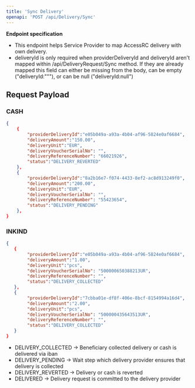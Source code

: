 ```yaml
---
title: 'Sync Delivery'
openapi: 'POST /api/Delivery/Sync'
---
```


**Endpoint specification**

- This endpoint helps Service Provider to map AccessRC delivery with own delivery.
- deliveryId is only required when providerDeliveryId and deliveryId aren't mapped within /api/DeliveryRequest/Sync method. If they are already mapped this field can either be missing from the body, can be empty ("deliveryId:"""), or can be null ("deliveryId:null")

## Request Payload

### CASH

```json
{
    {
        "providerDeliveryId":"e05b049a-a93a-4b04-af96-5824e0af6684",
        "deliveryAmount":"150.00",
        "deliveryUnit":"EUR",
        "deliveryVoucherSerialNo": "",
        "deliveryReferenceNumber": "66021926",
        "status":"DELIVERY_REVERTED"
    },
    {
        "providerDeliveryId":"8a2b16e7-f074-4433-8ef2-ac8d913249f0",
        "deliveryAmount":"200.00",
        "deliveryUnit":"EUR",
        "deliveryVoucherSerialNo": "",
        "deliveryReferenceNumber": "55423654",
        "status":"DELIVERY_PENDING"
    },
}
```

### INKIND

```json
{
   {
        "providerDeliveryId":"e05b049a-a93a-4b04-af96-5824e0af6684",
        "deliveryAmount":"1.00",
        "deliveryUnit":"pcs",
        "deliveryVoucherSerialNo": "500000650388213UR",
        "deliveryReferenceNumber": "",
        "status":"DELIVERY_COLLECTED"
   },
   {
        "providerDeliveryId":"7cbba01e-df8f-406e-8bcf-8154994a16d4",
        "deliveryAmount":"2.00",
        "deliveryUnit":"pcs",
        "deliveryVoucherSerialNo": "500000435643513UR",
        "deliveryReferenceNumber": "",
        "status":"DELIVERY_COLLECTED"
   }
}
```

- DELIVERY_COLLECTED -> Beneficiary collected delivery or cash is delivered via iban
- DELIVERY_PENDING -> Wait step which delivery provider ensures that delivery is collected
- DELIVERY_REVERTED -> Delivery or cash is reverted
- DELIVERED -> Delivery request is committed to the delivery provider